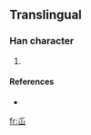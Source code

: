 ==Translingual==

===Han character===
{{Han char|rn=46|rad=山|as=01|sn=4|four=|canj=竹山 (HU)}}

# {{defn|Han|sort=山01}}

====References====
* {{Han ref|kx=0307.021|hdz=10759.111|uh=5C72|ud=23666}}

[[fr:屲]]